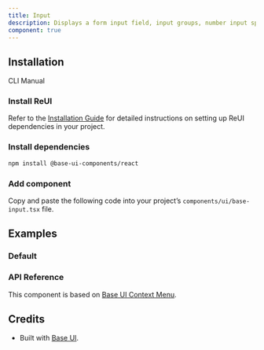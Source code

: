 ```yaml
---
title: Input
description: Displays a form input field, input groups, number input spinners, date input, date time input, time inputs, etc.
component: true
---
```


## Installation

<Tabs defaultValue="cli">

<TabsList>
  <TabsTrigger value="cli">CLI</TabsTrigger>
  <TabsTrigger value="manual">Manual</TabsTrigger>
</TabsList>

<TabsContent value="cli">
  <CliCommands name="input" />
</TabsContent>

<TabsContent value="manual">    
<Steps>

### Install ReUI

Refer to the [Installation Guide](/docs/installation) for detailed instructions on setting up ReUI dependencies in your project.

### Install dependencies

```bash
npm install @base-ui-components/react
```

### Add component

Copy and paste the following code into your project’s `components/ui/base-input.tsx` file.

<ComponentPreview name="context-menu" />

</Steps>

</TabsContent>

</Tabs>

## Examples

### Default

<ExamplePreview path="base-context-menu/default" />

### API Reference

This component is based on [Base UI Context Menu](https://base-ui.com/react/components/context-menu).

## Credits

- Built with [Base UI](https://base-ui.com/react/components/context-menu). 
